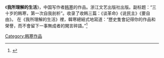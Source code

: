 《'''我所理解的生活'''》，中国写作者[[韩寒|韩寒]]的作品。浙江文艺出版社出版。副标题：“三十岁的韩寒，第一次自我剖析”。收录了收韩三篇：《谈革命》《说民主》《要自由》。
在《我所理解的生活》裡，韓寒總結式地寫道：“歷史隻會記得你的作品和榮譽，而不會留下一事無成者的閑言碎語。”<ref>{{cite web|author1=长江日报|title=韓寒談三十而立：有錢、有名就叫立嗎？|url=http://culture.people.com.cn/BIG5/n/2013/0108/c172318-20130477.html|access-date=2018-01-27|archive-date=2018-01-27|archive-url=https://web.archive.org/web/20180127202353/http://culture.people.com.cn/BIG5/n/2013/0108/c172318-20130477.html|dead-url=no}}</ref>
{{韩寒作品}}

[[Category:韩寒作品|Category:韩寒作品]]